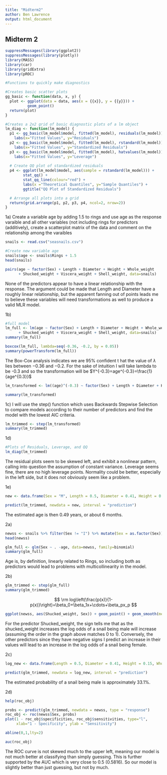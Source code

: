 ```yaml
---
title: "Midterm2"
author: Ben Lawrence
output: html_document
---
```


## Midterm 2

```r
suppressMessages(library(ggplot2))
suppressMessages(library(plotly))
library(MASS)
library(car)
library(gridExtra)
library(pROC)
```

```r
#Functions to quickly make diagnostics

#Creates basic scatter plots
gg_basic <- function(data, x, y) {
  plot <- ggplot(data = data, aes(x = {{x}}, y = {{y}})) + 
          geom_point()
  return(plot)
}

#Creates a 2x2 grid of basic diagnostic plots of a lm object
lm_diag <- function(lm_model) {
  p1 <- gg_basic(lm_model$model, fitted(lm_model), residuals(lm_model)) + 
    labs(x="Fitted Values", y="Residuals")
  p2 <- gg_basic(lm_model$model, fitted(lm_model), rstandard(lm_model)) +
    labs(x="Fitted Values", y="Standardized Residuals")
  p3 <- gg_basic(lm_model$model, fitted(lm_model), hatvalues(lm_model)) +
    labs(x="Fitted Values", y="Leverage")
  
  # Create QQ plot of standardized residuals
  p4 <- ggplot(lm_model$model, aes(sample = rstandard(lm_model))) +
        stat_qq() +
        stat_qq_line(colour="red") + 
        labs(x ="Theoretical Quantiles", y="Sample Quantiles") +
        ggtitle("QQ Plot of Standardized Residuals")

  # Arrange all plots into a grid
  return(grid.arrange(p1, p2, p3, p4, ncol=2, nrow=2))
}
```

1a) Create a variable age by adding 1.5 to rings and use age as the response varaible and all other variables (not including rings for predictors (additively), create a scatterplot matrix of the data and comment on the relationship among the varaibles

```r
snails <- read.csv("seasnails.csv")

#Create new variable age
snails$age <- snails$Rings + 1.5
head(snails)
```

```r
pairs(age ~ factor(Sex) + Length + Diameter + Height + Whole_weight 
      + Shucked_weight + Viscera_weight + Shell_weight, data=snails)
```

None of the predictors appear to have a linear relationship with the response. The argument could be made that Length and Diameter have a roughly linear relationship, but the apparent fanning out of points leads me to believe these variables will need transformations as well to produce a valid MLR model.

1b)

```r
#full model
lm_full <- lm(age ~ factor(Sex) + Length + Diameter + Height + Whole_weight 
      + Shucked_weight + Viscera_weight + Shell_weight, data=snails)
summary(lm_full)

boxcox(lm_full, lambda=seq(-0.36, -0.2, by = 0.05))
summary(powerTransform(lm_full))
```

The Box-Cox analysis indicates we are 95% confident t hat the value of $\lambda$ lies between $-0.36$ and $-0.2$. For the sake of intuition I will take lambda to be -0.3 and so the transformation will be $Y^{-0.3}=age^{-0.3}=\frac{1}{age^{0.3}}$

```r
lm_transformed <- lm((age)^(-0.3) ~ factor(Sex) + Length + Diameter + Height + Whole_weight + Shucked_weight + Viscera_weight + Shell_weight, data=snails)

summary(lm_transformed)
```

1c) I will use the step() function which uses Backwards Stepwise Selection to compare models according to their number of predictors and find the model with the lowest AIC criteria.

```r
lm_trimmed <- step(lm_transformed)
summary(lm_trimmed)
```

1d)

```r
#Plots of Residuals, Leverage, and QQ
lm_diag(lm_trimmed)
```

The residual plots seem to be skewed left, and exhibit a nonlinear pattern, calling into question the assumption of constant variance. Leverage seems fine, there are no high leverage points. Normality could be better, especially in the left side, but it does not obviously seem like a problem.

1e)

```r
new <- data.frame(Sex = "M", Length = 0.5, Diameter = 0.41, Height = 0.15, Whole_weight = 0.8, Shucked_weight = 0.4, Viscera_weight = 0.2, Shell_weight = 0.25)

predict(lm_trimmed, newdata = new, interval = "prediction")
```

The estimated age is then 0.49 years, or about 6 months.

2a)

```r
newss <- snails %>% filter(Sex != "I") %>% mutate(Sex = as.factor(Sex))
head(newss)

glm_full <- glm(Sex ~ . -age, data=newss, family=binomial)
summary(glm_full)
```

Age is, by definition, linearly related to Rings, so including both as predictors would lead to problems with multicollinearity in the model.

2b)

```r
glm_trimmed <- step(glm_full)
summary(glm_trimmed)
```

$$
\rm log\left(\frac{p(x)}{1-p(x)}\right)=\beta_0+\beta_1x+\cdots+\beta_px_p
$$

```r
ggplot(newss, aes(Shucked_weight, Sex)) + geom_point() + geom_smooth(method="glm", method.args = list(family = "binomial"), se=F)
```

For the predictor Shucked_weight, the sign tells me that as the shucked_weight increases the log odds of a snail being male will increase (assuming the order in the graph above matches 0 to 1). Conversely, the other predictors since they have negative signs I predict an increase in their values will lead to an increase in the log odds of a snail being female.

2c)

```r
log_new <- data.frame(Length = 0.5, Diameter = 0.41, Height = 0.15, Whole_weight = 0.8, Shucked_weight = 0.4, Viscera_weight = 0.2, Shell_weight = 0.25, Rings = 9)

predict(glm_trimmed, newdata = log_new, interval = "prediction")
```

The estimated probability of a snail being male is approximately 33.1%.

2d)

```r
help(roc_obj)
```

```r
probs <- predict(glm_trimmed, newdata = newss, type = "response")
roc_obj <- roc(newss$Sex, probs)
plot(1 - roc_obj$specificities, roc_obj$sensitivities, type="l",
     xlab="1 - Specificity", ylab = "Sensitivity")

abline(0,1,lty=2)

auc(roc_obj)
```

The ROC curve is not skewed much to the upper left, meaning our model is not much better at classifying than simply guessing. This is further supported by the AUC which is very close to 0.5 (0.5816). So our model is slightly better than just guessing, but not by much.
